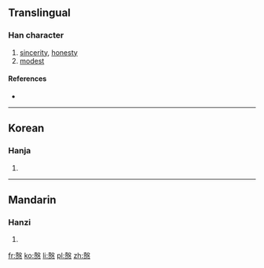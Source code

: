 {{also|悫|愨}}
==Translingual==

===Han character===
{{Han char|rn=61|rad=心|as=11|sn=15|four=|canj=土水心 (GEP)}}

# [[sincerity]], [[honesty]]
# [[modest]]

====References====
* {{Han ref|kx=0399.140|dkj=11112|dj=0739.020|hdz=42341.020|uh=6164|ud=24932}}

----

==Korean==

===Hanja===
{{ko-hanja|hangeul=각|eumhun=|rv=gak|mr=kak|y=kak}}

# {{defn|Korean|sort=心11}}

----

==Mandarin==

===Hanzi===
{{cmn-hanzi|sim=悫|pin=[[què]] ([[que4]])|wg=ch'üeh<sup>4</sup>}}

# {{defn|Mandarin|sort=心11}}

[[fr:慤]]
[[ko:慤]]
[[li:慤]]
[[pl:慤]]
[[zh:慤]]